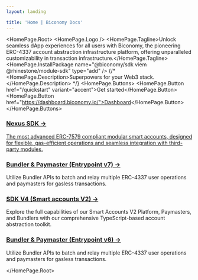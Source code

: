 ```yaml
---
layout: landing

title: 'Home | Biconomy Docs'
---
```



<HomePage.Root>
  <HomePage.Logo />
  <HomePage.Tagline>Unlock seamless dApp experiences for all users with Biconomy, the pioneering ERC-4337 account abstraction infrastructure platform, offering unparalleled customizability in transaction infrastructure.</HomePage.Tagline>
  <HomePage.InstallPackage name="@biconomy/sdk viem @rhinestone/module-sdk" type="add" />
  {/* <HomePage.Description>Superpowers for your Web3 stack.</HomePage.Description> */}
  <HomePage.Buttons>
    <HomePage.Button href="/quickstart" variant="accent">Get started</HomePage.Button>
    <HomePage.Button href="https://dashboard.biconomy.io/">Dashboard</HomePage.Button>
  </HomePage.Buttons>

<div className="mx-0 mt-4 md:mx-4 xl:-mx-12 2xl:-mx-24">
    <div className="grid grid-cols-1 md:grid-cols-2 gap-8">
        <div className="p-6 border border-gray-200 rounded-lg hover:shadow-lg transition-shadow duration-300">
            <h3 className="text-orange-600 font-bold text-xl mb-2">
                <a href="/nexus" className="no-underline hover:text-orange-800">
                    Nexus SDK →
                </a>
            </h3>
            <a href="/overview">
                The most advanced ERC-7579 compliant modular smart accounts, designed for flexible, gas-efficient operations and seamless integration with third-party modules.
            </a>
        </div>
        <div className="p-6 border border-gray-200 rounded-lg hover:shadow-lg transition-shadow duration-300">
            <h3 className="text-orange-600 font-bold text-xl mb-2">
                <a href="/infra/bundler/integration" className="no-underline hover:text-orange-800">
                    Bundler & Paymaster (Entrypoint v7) →
                </a>
            </h3>
            Utilize Bundler APIs to batch and relay multiple ERC-4337 user operations and paymasters for gasless transactions.
        </div>
    </div>
    <div className="grid grid-cols-1 md:grid-cols-2 gap-8 mt-4">
        <div className="p-6 border border-gray-200 rounded-lg opacity-50 blur-[0.2px]">
            <h3 className="text-[#ff4e17] font-bold text-xl mb-2">
                <a href="/smartAccountsV2/quickstart-react" className="no-underline hover:text-[#ff2600]">
                    SDK V4 (Smart accounts V2) →
                </a>
            </h3>
            Explore the full capabilities of our Smart Accounts V2 Platform, Paymasters, and Bundlers with our comprehensive TypeScript-based account abstraction toolkit.
        </div>
        <div className="p-6 border border-gray-200 rounded-lg opacity-50 blur-[0.2px]">
            <h3 className="text-orange-600 font-bold text-xl mb-2">
                <a href="/smartAccountsV2/bundler" className="no-underline hover:text-orange-800">
                    Bundler & Paymaster (Entrypoint v6) →
                </a>
            </h3>
            Utilize Bundler APIs to batch and relay multiple ERC-4337 user operations and paymasters for gasless transactions.
        </div>
    </div>
</div>


</HomePage.Root>

